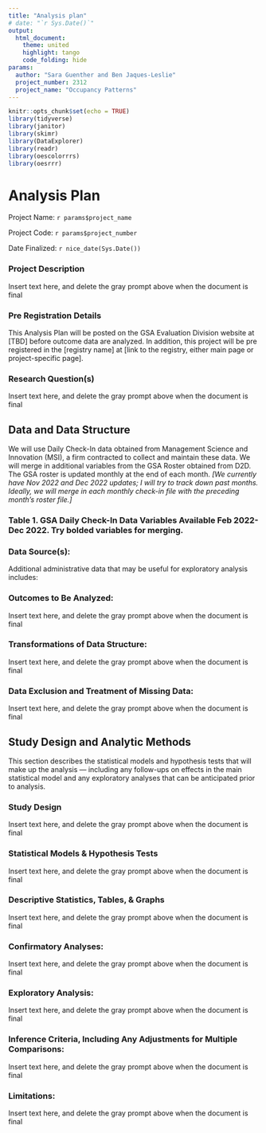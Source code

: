 ```yaml
---
title: "Analysis plan"
# date: "`r Sys.Date()`"
output: 
  html_document:
    theme: united
    highlight: tango
    code_folding: hide
params:
  author: "Sara Guenther and Ben Jaques-Leslie"
  project_number: 2312
  project_name: "Occupancy Patterns"
---
```


```r
knitr::opts_chunk$set(echo = TRUE)
library(tidyverse)
library(janitor)
library(skimr)
library(DataExplorer)
library(readr)
library(oescolorrrs)
library(oesrrr)
```

# Analysis Plan

Project Name: `r params$project_name`

Project Code: `r params$project_number`

Date Finalized: `r nice_date(Sys.Date())`

<!-- How this document is to be used:  -->

<!-- This document serves as a basis for distinguishing between planned confirmatory analyses and any exploratory analyses that might be conducted on project data. This is crucial to ensuring that results of statistical tests are properly interpreted and reported. For the Analysis Plan to fulfill this purpose, it is essential that it be finalized and date-stamped before we take possession of outcome data. Once this plan is finalized, a date is entered above, and the document is posted publicly on our team website.  -->

<!-- If any analyses are described that will not be included in the MSG abstract or reported to the agency partner, then explicitly identify these in order to streamline reanalysis. -->

### Project Description

<!-- [Brief description of the project, including the challenge, the intervention(s) to be tested, and the questions to be answered. This should be brief, but should provide context sufficient for the analysis plan that follows.] -->

Insert text here, and delete the gray prompt above when the document is final

### Pre Registration Details

This Analysis Plan will be posted on the GSA Evaluation Division website at [TBD] before outcome data are analyzed. In addition, this project will be pre registered in the [registry name] at [link to the registry, either main page or project-specific page].

### Research Question(s)

<!-- [Briefly state the primary and any secondary hypotheses to be tested. Aim for plain language. Statistical models and details of hypothesis tests will be covered later; the purpose here is to set the stage for the sections that follow.] -->

Insert text here, and delete the gray prompt above when the document is final

## Data and Data Structure

We will use Daily Check-In data obtained from Management Science and Innovation (MSI), a firm contracted to collect and maintain these data. We will merge in additional variables from the GSA Roster obtained from D2D. The GSA roster is updated monthly at the end of each month. *[We currently have Nov 2022 and Dec 2022 updates; I will try to track down past months. Ideally, we will merge in each monthly check-in file with the preceding month's roster file.]*

### Table 1. GSA Daily Check-In Data Variables Available Feb 2022-Dec 2022. Try bolded variables for merging.

### Data Source(s):

Additional administrative data that may be useful for exploratory analysis includes:

### Outcomes to Be Analyzed:

<!-- [List all outcome variables for which analysis is planned. If specific variable names are unavailable, describe the outcomes in sufficient detail to appropriately guide or constrain their calculation. Specify which outcomes will be submitted to confirmatory versus exploratory analysis (or do this later in the ‘Statistical Models & Hypothesis Tests’ section if it is more appropriate there).] -->

Insert text here, and delete the gray prompt above when the document is final

### Transformations of Data Structure:

<!-- [Describe variables that will be added to the raw data. These may be variables used in the experimental design (e.g., blocking variables) or covariates merged in from a different dataset.]  -->

<!-- [Describe new variables that will be created by transforming or combining variables in the raw data. If you plan on transforming, centering, or recoding the data, or will apply a coding scheme for categorical variables, please describe that process.  If any measurements are  going to be combined into an index (or even a mean), what measures will you use and how will they be combined? Include either a formula or a precise description of your method.] -->

<!-- [Describe any plans to transform the structure of your data (e.g., from cross-sectional to panel).] -->

Insert text here, and delete the gray prompt above when the document is final

### Data Exclusion and Treatment of Missing Data:

<!-- [Describe criteria you will use to determine whether any observations should be excluded from analysis (e.g., values that are likely data-recording errors, outliers, etc.).] -->

<!-- [Describe your plan to handle missing data.  How will you deal with incomplete or missing data (e.g., pairwise or listwise deletion, imputation, interpolation)?] -->

Insert text here, and delete the gray prompt above when the document is final

## Study Design and Analytic Methods

This section describes the statistical models and hypothesis tests that will make up the analysis --- including any follow-ups on effects in the main statistical model and any exploratory analyses that can be anticipated prior to analysis.

### Study Design

<!-- [prompt] -->

Insert text here, and delete the gray prompt above when the document is final

### Statistical Models & Hypothesis Tests

<!-- [What criteria will you use to make inferences? Please describe the information you will use (e.g., specify the p-values), as well as cut-off criteria, where appropriate. Will you be using one- or two-tailed tests for each of your analyses? If you are comparing multiple conditions or testing multiple hypotheses, what method will you use to correct for multiple tests? If you are taking into account practical significance, please specify a minimum effect size of interest.] -->

Insert text here, and delete the gray prompt above when the document is final

### Descriptive Statistics, Tables, & Graphs

<!-- [What descriptive statistics, tables, and graphs will be needed for reporting? If possible, provide table shells and/or mock graphs. If any statistics, tables, or graphs  are listed that will not be included in the MSG abstract or reported to the agency partner, then explicitly identify these in order to streamline reanalysis.] -->

Insert text here, and delete the gray prompt above when the document is final

### Confirmatory Analyses:

<!-- [Specify the hypothesis test(s) that will be reported as confirmatory. Which outcome and which of the above statistical models will you use to test each hypothesis? If you plan to test null hypotheses other than equality (zero effect), please specify the type of test and the margin. Remember that any test not included here must be noted as an exploratory test in any report of this research. Keep in mind that you can specify contingent or follow-up analyses that are still confirmatory. For example, if you find a main effect of the treatment, will you test for heterogeneous treatment effects? Will you look for specific pairwise differences between treatment arms if you find an overall effect of the pooled treatment? Exploratory analyses can be recorded in the next section. If any analyses are described that will not be included in the MSG abstract or reported to the agency partner, then explicitly identify these in order to streamline reanalysis.] -->

Insert text here, and delete the gray prompt above when the document is final

### Exploratory Analysis:

<!-- [OPTIONAL: If you plan to explore your data set to look for unexpected differences or relationships, you may describe those tests here. An exploratory test is any test where a prediction is not made up front, or where there are multiple possible tests that you are going to use. A statistically significant finding in an exploratory test is a great way to form a new confirmatory hypothesis, which could then be tested using a pre-specified analysis at a later time. Note that exploratory analyses will not, by default, be included in reanalysis.] -->

Insert text here, and delete the gray prompt above when the document is final

### Inference Criteria, Including Any Adjustments for Multiple Comparisons:

<!-- [What criteria will you use to make inferences? Please describe the information you will use (e.g., specify the p-values), as well as cut-off criteria, where appropriate. Will you be using one- or two-tailed tests for each of your analyses? If you are comparing multiple conditions or testing multiple hypotheses, what method will you use to correct for multiple tests? If you are taking into account practical significance, please specify a minimum effect size of interest.] -->

Insert text here, and delete the gray prompt above when the document is final

### Limitations:

<!-- [Describe any anticipated limitations associated with this analysis, if not previously identified in the Project Design document.] -->

Insert text here, and delete the gray prompt above when the document is final

